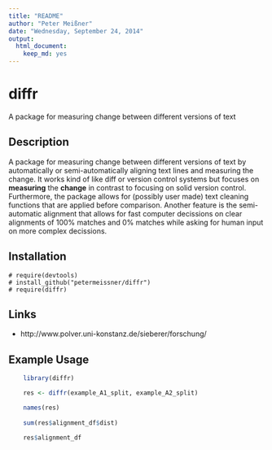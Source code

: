 ```yaml
---
title: "README"
author: "Peter Meißner"
date: "Wednesday, September 24, 2014"
output:
  html_document:
    keep_md: yes
---
```



# diffr 
A package for measuring change between different versions of text

## Description


A package for measuring change between different versions of text by automatically
or semi-automatically aligning text lines and measuring the change. It works kind of like diff
or version control systems but focuses on **measuring** the **change** in contrast to focusing on
solid version control. Furthermore, the package allows for (possibly user made) text cleaning
functions that are applied before comparison. Another feature is the semi-automatic alignment
that allows for fast computer decissions on clear alignments of 100% matches and 0% matches
while asking for human input on more complex decissions.
  

## Installation


    # require(devtools)
    # install_github("petermeissner/diffr")
    # require(diffr)

    
## Links

- http://www.polver.uni-konstanz.de/sieberer/forschung/


## Example Usage


```r

    library(diffr)

    res <- diffr(example_A1_split, example_A2_split)

    names(res)
    
    sum(res$alignment_df$dist)

    res$alignment_df
```
    
    
    
    
    
    
    
    
    
    
    
    
    
